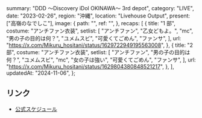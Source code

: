   summary: "DDD 〜Discovery iDol OKINAWA〜 3rd depot",
  category: "LIVE",
  date: "2023-02-26",
  region: "沖縄",
  location: "Livehouse Output",
  present: ["高嶺のなでしこ"],
  image: {
    path: "",
    ref: "",
  },
  recaps: [
    {
      title: "1 部",
      costume: "アンチファン衣装",
      setlist: [
        "アンチファン",
        "乙女どもよ。",
        "mc",
        "男の子の目的は何？",
        "ユメムスビ",
        "可愛くてごめん",
        "ファンサ",
      ],
      url: "https://x.com/Mikuru_hositani/status/1629722949195563008",
    },
    {
      title: "2 部",
      costume: "アンチファン衣装",
      setlist: [
        "アンチファン",
        "男の子の目的は何？",
        "ユメムスビ",
        "mc",
        "女の子は強い",
        "可愛くてごめん",
        "ファンサ",
      ],
      url: "https://x.com/Mikuru_hositani/status/1629804380848521217",
    },
  ],
  updatedAt: "2024-11-06",
};

## リンク

- [公式スケジュール](https://takanenonadeshiko.jp/?p=711)
